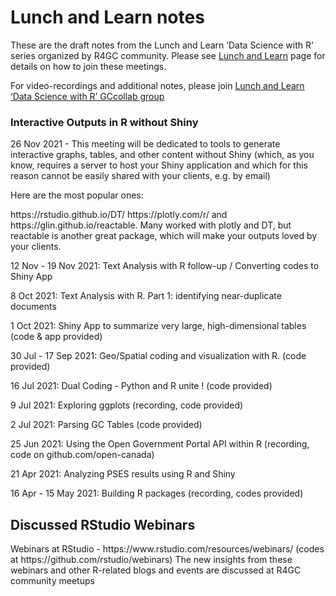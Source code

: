 



# Lunch and Learn notes

These are the draft notes from  the Lunch and Learn 'Data Science with R' series organized by  R4GC community. 
Please see [Lunch and Learn](index.html#lunch-and-learn-meetups) page for details on how to join these meetings.

For video-recordings and additional notes, please join [Lunch and Learn 'Data Science with R' GCcollab group](https://gccollab.ca/groups/about/7855030) 



### Interactive Outputs in R without Shiny {-}

26 Nov 2021 - 
This meeting will be dedicated to tools to generate interactive graphs, tables, and other content without Shiny (which, as you know, requires a server to host your Shiny application and which for this reason cannot be easily shared with your clients, e.g. by email)


Here are the most popular ones:

https://rstudio.github.io/DT/ 
https://plotly.com/r/ and 
https://glin.github.io/reactable.
Many worked with plotly and DT, but reactable is another great package, which will make your outputs loved by your clients. 

12 Nov - 19 Nov 2021: 
Text Analysis with R follow-up / Converting codes to Shiny App

8 Oct 2021: 
Text Analysis with R. Part 1: identifying near-duplicate documents

1 Oct 2021: 
Shiny App to summarize very large, high-dimensional tables (code & app provided)

30 Jul - 17 Sep 2021: 
Geo/Spatial coding and visualization with R. (code provided)

16 Jul 2021: 
Dual Coding - Python and R unite ! (code provided)

9 Jul 2021: 
Exploring ggplots (recording, code provided)

2 Jul 2021: 
Parsing GC Tables (code provided)



25 Jun 2021: 
Using the Open Government Portal API within R (recording, code on github.com/open-canada)

21 Apr 2021: 
Analyzing PSES results using R and Shiny

16 Apr - 15 May 2021: 
Building R packages (recording, codes provided)


## Discussed  RStudio Webinars

Webinars at RStudio - https://www.rstudio.com/resources/webinars/ (codes at https://github.com/rstudio/webinars)
The new insights from these webinars and other R-related blogs and events are discussed at R4GC community meetups



<!-- # (PART) Q & A -->


<!-- # (APPENDIX) Appendix {-} -->

<!-- ##  Video recordings -->

